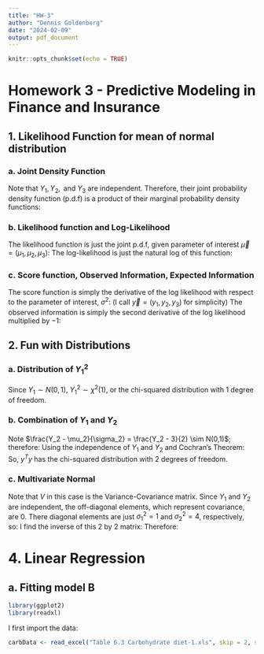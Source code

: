 ```yaml
---
title: "HW-3"
author: "Dennis Goldenberg"
date: "2024-02-09"
output: pdf_document
---
```


```r
knitr::opts_chunk$set(echo = TRUE)
```

# Homework 3 - Predictive Modeling in Finance and Insurance

## 1. Likelihood Function for mean of normal distribution

### a. Joint Density Function

Note that $Y_1, Y_2, \text{ and } Y_3$ are independent. Therefore, their joint probability density function (p.d.f) is a product of their marginal probability density functions: 
\begin{align*}
f_{(Y_1, Y_2, Y_3)}(y_1, y_2, y_3) &= f_{Y_1}(y_1)f_{Y_2}(y_2)f_{Y_3}(y_3)\\
&= \frac{1}{\sqrt{2\pi}\sigma}e^{-\frac{1}{2\sigma^2}(y_1 - \mu_1)^2} * \frac{1}{\sqrt{2\pi}\sigma}e^{-\frac{1}{2\sigma^2}(y_2 - \mu_2)^2} *  \frac{1}{\sqrt{2\pi}\sigma}e^{-\frac{1}{2\sigma^2}(y_3 - \mu_3)^2}\\
&= \frac{1}{\left(2\pi\sigma^2\right)^{\frac{3}{2}}}*e^{-\frac{1}{2\sigma^2}\left(\sum_{i = 1}^{3}(y_i - \mu_i)^2\right)}
\end{align*}

### b. Likelihood function and Log-Likelihood

The likelihood function is just the joint p.d.f, given parameter of interest $\overrightarrow{\mu} = (\mu_1,\mu_2,\mu_3)$:
\begin{equation*}
L(\overrightarrow{\mu}) = f_{(Y_1, Y_2, Y_3)}(y_1, y_2, y_3;\mu) = \frac{1}{\left(2\pi\sigma^2\right)^{\frac{3}{2}}}*e^{-\frac{1}{2\sigma^2}\left(\sum_{i = 1}^{3}(y_i - \mu_i)^2\right)}
\end{equation*} 
The log-likelihood is just the natural log of this function: 
\begin{align*}
\ell(\overrightarrow{\mu}) = \ln(L(\sigma^2)) &= \ln\left(\frac{1}{\left(2\pi\sigma^2\right)^{\frac{3}{2}}}\right) + \ln\left(e^{-\frac{1}{2\sigma^2}\left(\sum_{i = 1}^{3}(y_i - \mu_i)^2\right)}\right)\\
&= -\frac{3}{2}\ln(2\pi\sigma^2) - \frac{1}{2\sigma^2}\left(\sum_{i = 1}^{3}(y_i - \mu_i)^2\right)
\end{align*}

### c. Score function, Observed Information, Expected Information

The score function is simply the derivative of the log likelihood with respect to the parameter of interest, $\sigma^2$: (I call $\overrightarrow{y}= (y_1, y_2, y_3)$ for simplicity) 
\begin{align*}
S(\sigma^2;\overrightarrow{y}) &= \frac{d}{d\sigma^2}\ell(\sigma^2) = -\frac{3}{2\sigma^2} + \frac{1}{2(\sigma^2)^2}\left((y_1 - 700)^2 + (y_2 - 750)^2 + (y_3 - 850)^2\right)
\end{align*}
The observed information is simply the second derivative of the log likelihood multiplied by $-1$:
\begin{align*}
j(\sigma^2;\overrightarrow{y}) = -\frac{d^2}{d(\sigma^2)^2}\ell(\sigma^2) &= -\left(\frac{3}{2(\sigma^2)^2} - \frac{1}{(\sigma^2)^3}\left((y_1 - 700)^2 + (y_2 - 750)^2 + (y_3 - 850)^2\right)\right)\\
&= - \frac{3}{2(\sigma^2)^2} + \frac{1}{(\sigma^2)^3}\left((y_1 - 700)^2 + (y_2 - 750)^2 + (y_3 - 850)^2\right)
\end{align*}

\newpage

## 2. Fun with Distributions

### a. Distribution of $Y_1^2$
Since $Y_1 \sim N(0,1)$, $Y_1^2 \sim \chi^2(1)$, or the chi-squared distribution with 1 degree of freedom.

### b. Combination of $Y_1 \text{ and } Y_2$
Note $\frac{Y_2 - \mu_2}{\sigma_2} = \frac{Y_2 - 3}{2} \sim N(0,1)$; therefore:
\begin{equation*}
\left(\frac{Y_2 - 3}{2}\right)^2 \sim \chi^2(1) 
\end{equation*}
Using the independence of $Y_1$ and $Y_2$ and Cochran's Theorem:
\begin{equation*}
y^Ty = \begin{bmatrix} Y_1 & \frac{Y_2 - 3}{2}\end{bmatrix} * \begin{bmatrix} Y_1 \\ \frac{Y_2 - 3}{2}\end{bmatrix} = Y_1^2 + \left(\frac{Y_2 - 3}{2}\right)^2 = \chi^2(1 + 1) = \chi^2(2)
\end{equation*}
So, $y^Ty$ has the chi-squared distribution with 2 degrees of freedom.

### c. Multivariate Normal
Note that $V$ in this case is the Variance-Covariance matrix. Since $Y_1$ and $Y_2$ are independent, the off-diagonal elements, which represent covariance, are 0. There diagonal elements are just $\sigma_1^2 = 1$ and $\sigma_2^2 = 4$, respectively, so:
\begin{equation*}
V = \begin{bmatrix} 1 & 0 \\ 0 & 4\end{bmatrix}
\end{equation*}
I find the inverse of this 2 by 2 matrix:
\begin{equation*}
V^{-1} = \frac{1}{1(4) - 0(0)}\begin{bmatrix} 4 & 0 \\ 0 & 1\end{bmatrix} = \begin{bmatrix} 1 & 0 \\ 0 & \frac{1}{4}\end{bmatrix}
\end{equation*}
Therefore:
\begin{align*}
y^TV^{-1}y &= \begin{bmatrix} Y_1 & Y_2\end{bmatrix}* \begin{bmatrix} 1 & 0 \\ 0 & \frac{1}{4}\end{bmatrix} * \begin{bmatrix} Y_1 \\ Y_2\end{bmatrix}\\
&= \begin{bmatrix} Y_1 & \frac{Y_2}{4}\end{bmatrix}*\begin{bmatrix} Y_1 \\ Y_2\end{bmatrix}\\
&= Y_1^2 + \left(\frac{Y_2}{2}\right)^2
\end{align*}

\newpage

\newpage

# 4. Linear Regression

## a. Fitting model B
```r
library(ggplot2)
library(readxl)
```

I first import the data:

```r
carbData <- read_excel("Table 6.3 Carbohydrate diet-1.xls", skip = 2, sheet = "Sheet1")
```



